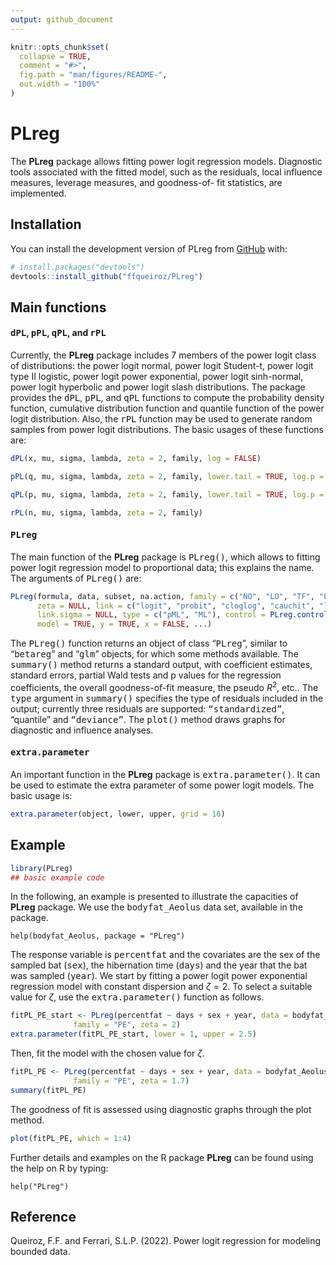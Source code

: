 ```yaml
---
output: github_document
---
```


<!-- README.md is generated from README.Rmd. Please edit that file -->

```r
knitr::opts_chunk$set(
  collapse = TRUE,
  comment = "#>",
  fig.path = "man/figures/README-",
  out.width = "100%"
)
```

# PLreg

<!-- badges: start -->
<!-- badges: end -->

The **PLreg** package allows fitting power logit regression models. Diagnostic tools associated with the fitted model, such as the residuals, local influence measures, leverage measures, and goodness-of-
fit statistics, are implemented. 

## Installation

You can install the development version of PLreg from [GitHub](https://github.com/) with:

``` r
# install.packages("devtools")
devtools::install_github("ffqueiroz/PLreg")
```

## Main functions

#### <tt>dPL</tt>, <tt>pPL</tt>, <tt>qPL</tt>, and <tt>rPL</tt>

Currently, the $\textbf{PLreg}$ package includes 7 members of the power logit class of distributions: the power logit normal, power logit Student-t, power logit type II logistic, power logit power exponential, power logit sinh-normal, power logit hyperbolic and power logit slash distributions. The package provides the  <tt>dPL</tt>, <tt>pPL</tt>, and <tt>qPL</tt> functions  to compute the probability density function, cumulative distribution function and quantile function of the power logit distribution. Also, the <tt>rPL</tt> function may be used to generate random samples from power logit distributions. The basic usages of these functions are:

```r
dPL(x, mu, sigma, lambda, zeta = 2, family, log = FALSE)

pPL(q, mu, sigma, lambda, zeta = 2, family, lower.tail = TRUE, log.p = FALSE)

qPL(p, mu, sigma, lambda, zeta = 2, family, lower.tail = TRUE, log.p = FALSE)

rPL(n, mu, sigma, lambda, zeta = 2, family)
```

#### <tt>PLreg</tt> 

The main function of the $\textbf{PLreg}$ package is <tt>PLreg()</tt>, which allows to fitting power logit regression model to proportional data; this explains the name. The arguments of <tt>PLreg()</tt> are:

```r
PLreg(formula, data, subset, na.action, family = c("NO", "LO", "TF", "PE", "SN", "SLASH", "Hyp"), 
      zeta = NULL, link = c("logit", "probit", "cloglog", "cauchit", "log", "loglog"), 
      link.sigma = NULL, type = c("pML", "ML"), control = PLreg.control(...), 
      model = TRUE, y = TRUE, x = FALSE, ...)
```

The <tt>PLreg()</tt> function returns an object of class "<tt>PLreg</tt>", similar to "<tt>betareg</tt>" and "<tt>glm</tt>" objects, for which some methods available. The <tt>summary()</tt> method returns a standard output, with coefficient estimates, standard errors, partial Wald tests and p values for the regression coefficients, the overall goodness-of-fit measure, the pseudo $R^2$, etc.. The <tt>type</tt> argument in <tt>summary()</tt> specifies the type of residuals included in the output; currently three residuals are supported: <tt>"standardized"</tt>, </tt>"quantile"</tt> and <tt>"deviance"</tt>. The <tt>plot()</tt> method draws graphs for diagnostic and influence analyses.

#### <tt>extra.parameter</tt> 

An important function in the $\textbf{PLreg}$ package is <tt>extra.parameter()</tt>. It can be used to estimate the extra parameter of some power logit models. The basic usage is:

```r
extra.parameter(object, lower, upper, grid = 10)
```

## Example

```r
library(PLreg)
## basic example code
```

In the following, an example is presented to illustrate the capacities of $\textbf{PLreg}$ package. We use the <tt>bodyfat_Aeolus</tt> data set, available in the package.
```
help(bodyfat_Aeolus, package = "PLreg")
```

The response variable is <tt>percentfat</tt> and the covariates are the sex of the sampled bat (<tt>sex</tt>), the hibernation time (<tt>days</tt>) and the year that the bat was sampled (<tt>year</tt>). We start by fitting a power logit power exponential regression model with constant dispersion and $\zeta = 2$. To select a suitable value for $\zeta$, use the <tt>extra.parameter()</tt> function as follows.

```r
fitPL_PE_start <- PLreg(percentfat ~ days + sex + year, data = bodyfat_Aeolus,
              family = "PE", zeta = 2)
extra.parameter(fitPL_PE_start, lower = 1, upper = 2.5)
```

Then, fit the model with the chosen value for $\zeta$.

```r
fitPL_PE <- PLreg(percentfat ~ days + sex + year, data = bodyfat_Aeolus,
              family = "PE", zeta = 1.7)
summary(fitPL_PE)
```

The goodness of fit is assessed using diagnostic graphs through the plot method.

```r
plot(fitPL_PE, which = 1:4)
```

Further details and examples on the R package $\textbf{PLreg}$ can be found using the help on R by typing:

```
help("PLreg")
```

## Reference

Queiroz, F.F. and Ferrari, S.L.P. (2022). Power logit regression for modeling bounded data. 
